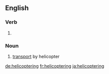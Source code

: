 ==English==

===Verb===
{{head|en}}

# {{present participle of|helicopter|lang=en}}

===Noun===
{{en-noun|-}}

# [[transport]] by helicopter

[[de:helicoptering]]
[[fr:helicoptering]]
[[ja:helicoptering]]